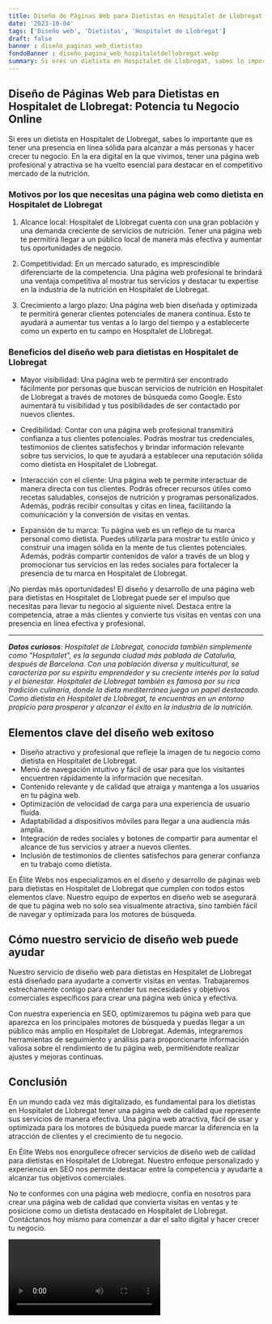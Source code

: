 ```yaml
---
title: Diseño de Páginas Web para Dietistas en Hospitalet de Llobregat
date: '2023-10-04'
tags: ['Diseño web', 'Dietistas', 'Hospitalet de Llobregat']
draft: false
banner : diseño_paginas_web_dietistas
fondoBanner : diseño_pagina_web_hospitaletdellobregat.webp
summary: Si eres un dietista en Hospitalet de Llobregat, sabes lo importante que es tener una presencia en línea sólida para alcanzar a más personas y hacer crecer tu negocio. En la era digital en la que vivimos, tener una página web profesional y atractiva se ha vuelto esencial para destacar en el competitivo mercado de la nutrición. 
---
```


## Diseño de Páginas Web para Dietistas en Hospitalet de Llobregat: Potencia tu Negocio Online

Si eres un dietista en Hospitalet de Llobregat, sabes lo importante que es tener una presencia en línea sólida para alcanzar a más personas y hacer crecer tu negocio. En la era digital en la que vivimos, tener una página web profesional y atractiva se ha vuelto esencial para destacar en el competitivo mercado de la nutrición. 

### Motivos por los que necesitas una página web como dietista en Hospitalet de Llobregat

1. Alcance local: Hospitalet de Llobregat cuenta con una gran población y una demanda creciente de servicios de nutrición. Tener una página web te permitirá llegar a un público local de manera más efectiva y aumentar tus oportunidades de negocio.

2. Competitividad: En un mercado saturado, es imprescindible diferenciarte de la competencia. Una página web profesional te brindará una ventaja competitiva al mostrar tus servicios y destacar tu expertise en la industria de la nutrición en Hospitalet de Llobregat.

3. Crecimiento a largo plazo: Una página web bien diseñada y optimizada te permitirá generar clientes potenciales de manera continua. Esto te ayudará a aumentar tus ventas a lo largo del tiempo y a establecerte como un experto en tu campo en Hospitalet de Llobregat.

### Beneficios del diseño web para dietistas en Hospitalet de Llobregat

- Mayor visibilidad: Una página web te permitirá ser encontrado fácilmente por personas que buscan servicios de nutrición en Hospitalet de Llobregat a través de motores de búsqueda como Google. Esto aumentará tu visibilidad y tus posibilidades de ser contactado por nuevos clientes.

- Credibilidad: Contar con una página web profesional transmitirá confianza a tus clientes potenciales. Podrás mostrar tus credenciales, testimonios de clientes satisfechos y brindar información relevante sobre tus servicios, lo que te ayudará a establecer una reputación sólida como dietista en Hospitalet de Llobregat.

- Interacción con el cliente: Una página web te permite interactuar de manera directa con tus clientes. Podrás ofrecer recursos útiles como recetas saludables, consejos de nutrición y programas personalizados. Además, podrás recibir consultas y citas en línea, facilitando la comunicación y la conversión de visitas en ventas.

- Expansión de tu marca: Tu página web es un reflejo de tu marca personal como dietista. Puedes utilizarla para mostrar tu estilo único y construir una imagen sólida en la mente de tus clientes potenciales. Además, podrás compartir contenidos de valor a través de un blog y promocionar tus servicios en las redes sociales para fortalecer la presencia de tu marca en Hospitalet de Llobregat.

¡No pierdas más oportunidades! El diseño y desarrollo de una página web para dietistas en Hospitalet de Llobregat puede ser el impulso que necesitas para llevar tu negocio al siguiente nivel. Destaca entre la competencia, atrae a más clientes y convierte tus visitas en ventas con una presencia en línea efectiva y profesional.

---

_**Datos curiosos**: Hospitalet de Llobregat, conocida también simplemente como "Hospitalet", es la segunda ciudad más poblada de Cataluña, después de Barcelona. Con una población diversa y multicultural, se caracteriza por su espíritu emprendedor y su creciente interés por la salud y el bienestar. Hospitalet de Llobregat también es famosa por su rica tradición culinaria, donde la dieta mediterránea juega un papel destacado. Como dietista en Hospitalet de Llobregat, te encuentras en un entorno propicio para prosperar y alcanzar el éxito en la industria de la nutrición._

<GifSeo />

<Cta />

## Elementos clave del diseño web exitoso

- Diseño atractivo y profesional que refleje la imagen de tu negocio como dietista en Hospitalet de Llobregat.
- Menú de navegación intuitivo y fácil de usar para que los visitantes encuentren rápidamente la información que necesitan.
- Contenido relevante y de calidad que atraiga y mantenga a los usuarios en tu página web.
- Optimización de velocidad de carga para una experiencia de usuario fluida.
- Adaptabilidad a dispositivos móviles para llegar a una audiencia más amplia.
- Integración de redes sociales y botones de compartir para aumentar el alcance de tus servicios y atraer a nuevos clientes.
- Inclusión de testimonios de clientes satisfechos para generar confianza en tu trabajo como dietista.

En Élite Webs nos especializamos en el diseño y desarrollo de páginas web para dietistas en Hospitalet de Llobregat que cumplen con todos estos elementos clave. Nuestro equipo de expertos en diseño web se asegurará de que tu página web no solo sea visualmente atractiva, sino también fácil de navegar y optimizada para los motores de búsqueda.

## Cómo nuestro servicio de diseño web puede ayudar

Nuestro servicio de diseño web para dietistas en Hospitalet de Llobregat está diseñado para ayudarte a convertir visitas en ventas. Trabajaremos estrechamente contigo para entender tus necesidades y objetivos comerciales específicos para crear una página web única y efectiva.

Con nuestra experiencia en SEO, optimizaremos tu página web para que aparezca en los principales motores de búsqueda y puedas llegar a un público más amplio en Hospitalet de Llobregat. Además, integraremos herramientas de seguimiento y análisis para proporcionarte información valiosa sobre el rendimiento de tu página web, permitiéndote realizar ajustes y mejoras continuas.

## Conclusión

En un mundo cada vez más digitalizado, es fundamental para los dietistas en Hospitalet de Llobregat tener una página web de calidad que represente sus servicios de manera efectiva. Una página web atractiva, fácil de usar y optimizada para los motores de búsqueda puede marcar la diferencia en la atracción de clientes y el crecimiento de tu negocio.

En Élite Webs nos enorgullece ofrecer servicios de diseño web de calidad para dietistas en Hospitalet de Llobregat. Nuestro enfoque personalizado y experiencia en SEO nos permite destacar entre la competencia y ayudarte a alcanzar tus objetivos comerciales.

No te conformes con una página web mediocre, confía en nosotros para crear una página web de calidad que convierta visitas en ventas y te posicione como un dietista destacado en Hospitalet de Llobregat. Contáctanos hoy mismo para comenzar a dar el salto digital y hacer crecer tu negocio.

<Video />

<CtaBot job='Dietistas' city='Hospitalet de Llobregat'/>

<Gmaps query='Hospitalet de Llobregat+españa+maps' />